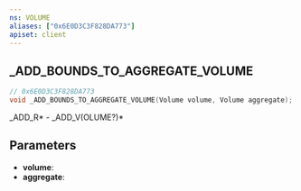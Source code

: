 ```yaml
---
ns: VOLUME
aliases: ["0x6E0D3C3F828DA773"]
apiset: client
---
```

## _ADD_BOUNDS_TO_AGGREGATE_VOLUME

```c
// 0x6E0D3C3F828DA773
void _ADD_BOUNDS_TO_AGGREGATE_VOLUME(Volume volume, Volume aggregate);
```

_ADD_R* - _ADD_V(OLUME?)*

## Parameters
* **volume**:
* **aggregate**: